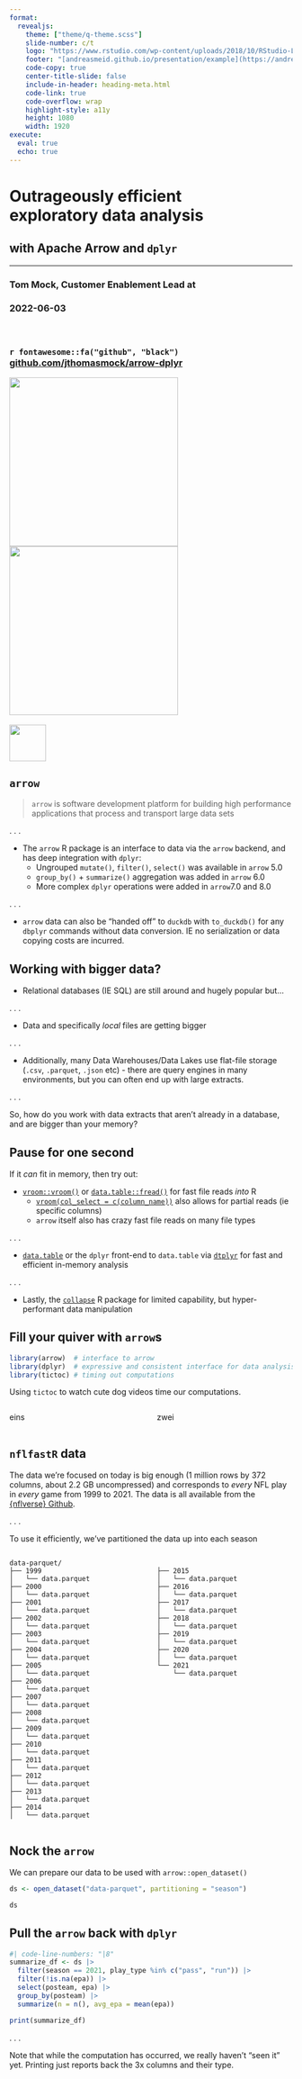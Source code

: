 ```yaml
---
format: 
  revealjs:
    theme: ["theme/q-theme.scss"]
    slide-number: c/t
    logo: "https://www.rstudio.com/wp-content/uploads/2018/10/RStudio-Logo-Flat.png"
    footer: "[andreasmeid.github.io/presentation/example](https://andreasmeid.github.io/presentation/example)"
    code-copy: true
    center-title-slide: false
    include-in-header: heading-meta.html
    code-link: true
    code-overflow: wrap
    highlight-style: a11y
    height: 1080
    width: 1920
execute: 
  eval: true
  echo: true
---
```


<h1> Outrageously efficient<br>exploratory data analysis </h1>

<h2> with Apache Arrow and `dplyr` </h2>

<hr>

<h3> Tom Mock, Customer Enablement Lead at </h3>

<h3> 2022-06-03 </h3>
<br>

<h3> `r fontawesome::fa("github", "black")` &nbsp; [github.com/jthomasmock/arrow-dplyr](https://github.com/jthomasmock/arrow-dplyr)

![](https://arrow.apache.org/img/offbrand_hex_2.png){.absolute top=425 left=1100 width="300"}
![](https://raw.githubusercontent.com/rstudio/hex-stickers/master/PNG/dplyr.png){.absolute top=680 left=1250 width="300"}

![](https://www.rstudio.com/wp-content/uploads/2018/10/RStudio-Logo-Flat.png){.absolute top=360 left=965 height="65"}

## `arrow`

> `arrow` is software development platform for building high performance applications that process and transport large data sets  

. . .

* The `arrow` R package is an interface to data via the `arrow` backend, and has deep integration with `dplyr`:  
  - Ungrouped `mutate()`, `filter()`, `select()` was available in `arrow` 5.0  
  - `group_by()` + `summarize()` aggregation was added in `arrow` 6.0  
  - More complex `dplyr` operations were added in `arrow`7.0 and 8.0
  
. . .

* `arrow` data can also be "handed off" to `duckdb` with `to_duckdb()` for any `dbplyr` commands without data conversion. IE no serialization or data copying costs are incurred. 

## Working with bigger data?

* Relational databases (IE SQL) are still around and hugely popular but...  

. . .

* Data and specifically _local_ files are getting bigger  

. . .

* Additionally, many Data Warehouses/Data Lakes use flat-file storage (`.csv`, `.parquet`, `.json` etc) - there are query engines in many environments, but you can often end up with large extracts.

. . .

So, how do you work with data extracts that aren't already in a database, and are bigger than your memory?

## Pause for one second

If it _can_ fit in memory, then try out:  

* [`vroom::vroom()`](https://vroom.r-lib.org/) or [`data.table::fread()`](https://rdatatable.gitlab.io/data.table/reference/fread.html) for fast file reads _into_ R  
  * [`vroom(col_select = c(column_name))`](https://vroom.r-lib.org/reference/vroom.html) also allows for partial reads (ie specific columns)  
  * `arrow` itself also has crazy fast file reads on many file types

. . .

* [`data.table`](https://rdatatable.gitlab.io/data.table/index.html) or the `dplyr` front-end to `data.table` via [`dtplyr`](https://dtplyr.tidyverse.org/) for fast and efficient in-memory analysis  

. . .

* Lastly, the [`collapse`](https://sebkrantz.github.io/collapse/) R package for limited capability, but hyper-performant data manipulation  

## Fill your quiver with `arrow`s

```r
library(arrow)  # interface to arrow
library(dplyr)  # expressive and consistent interface for data analysis
library(tictoc) # timing out computations
```


[Using `tictoc` to [watch cute dog videos]{.fragment .strike fragment-index=2}]{.fragment fragment-index=1} [time our computations.]{.fragment fragment-index=2}


:::: {.columns .fragment fragment-index=1}

::: {.column width="50%"}

eins

:::

::: {.column width="50%"}
zwei
:::

::::


## `nflfastR` data

The data we're focused on today is big enough (1 million rows by 372 columns, about 2.2 GB uncompressed) and corresponds to _every_ NFL play in _every_ game from 1999 to 2021. The data is all available from the [{nflverse} Github](https://github.com/nflverse/nflfastR-data).

. . .

To use it efficiently, we've partitioned the data up into each season

:::: {.columns}

::: {.column width="50%"}

```
data-parquet/
├── 1999
│   └── data.parquet
├── 2000
│   └── data.parquet
├── 2001
│   └── data.parquet
├── 2002
│   └── data.parquet
├── 2003
│   └── data.parquet
├── 2004
│   └── data.parquet
├── 2005
│   └── data.parquet
├── 2006
│   └── data.parquet
├── 2007
│   └── data.parquet
├── 2008
│   └── data.parquet
├── 2009
│   └── data.parquet
├── 2010
│   └── data.parquet
├── 2011
│   └── data.parquet
├── 2012
│   └── data.parquet
├── 2013
│   └── data.parquet
├── 2014
│   └── data.parquet
```

:::

::: {.column width="50%"}

```

├── 2015
│   └── data.parquet
├── 2016
│   └── data.parquet
├── 2017
│   └── data.parquet
├── 2018
│   └── data.parquet
├── 2019
│   └── data.parquet
├── 2020
│   └── data.parquet
└── 2021
    └── data.parquet
```

:::

::::

## Nock the `arrow`

We can prepare our data to be used with `arrow::open_dataset()`

```r
ds <- open_dataset("data-parquet", partitioning = "season")

ds
```

## Pull the `arrow` back with `dplyr`

```r
#| code-line-numbers: "|8"
summarize_df <- ds |> 
  filter(season == 2021, play_type %in% c("pass", "run")) |> 
  filter(!is.na(epa)) |> 
  select(posteam, epa) |> 
  group_by(posteam) |> 
  summarize(n = n(), avg_epa = mean(epa))

print(summarize_df)
```

. . .

Note that while the computation has occurred, we really haven't "seen it" yet. Printing just reports back the 3x columns and their type.



## {background-image="howard.jpg" background-size="contain"}